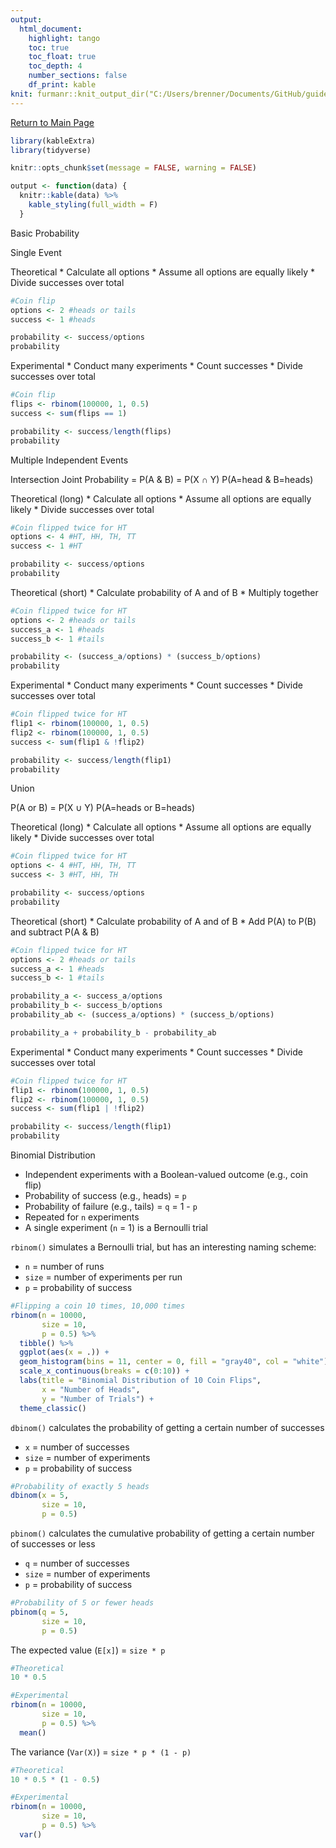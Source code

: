 ```yaml
---
output: 
  html_document:
    highlight: tango
    toc: true
    toc_float: true
    toc_depth: 4
    number_sections: false
    df_print: kable
knit: furmanr::knit_output_dir("C:/Users/brenner/Documents/GitHub/guides")
---
```


\newcommand\first[1]{\color{darkblue}{\textbf{#1}}}
\newcommand\second[1]{\color{dodgerblue}{\textbf{#1}}}
\newcommand\third[1]{\color{skyblue}{\textrm{#1}}}

[Return to Main Page](new_r_index.html)

```r
library(kableExtra)
library(tidyverse)

knitr::opts_chunk$set(message = FALSE, warning = FALSE)

output <- function(data) {
  knitr::kable(data) %>% 
    kable_styling(full_width = F)
  }
```

Basic Probability 

Single Event

Theoretical 
* Calculate all options 
* Assume all options are equally likely 
* Divide successes over total 

```r
#Coin flip 
options <- 2 #heads or tails 
success <- 1 #heads 

probability <- success/options
probability
```

Experimental 
* Conduct many experiments 
* Count successes 
* Divide successes over total 

```r
#Coin flip 
flips <- rbinom(100000, 1, 0.5)
success <- sum(flips == 1)

probability <- success/length(flips)
probability
```

Multiple Independent Events 

Intersection 
Joint Probability = P(A & B) = P(X ∩ Y)
P(A=head & B=heads)

Theoretical (long)
* Calculate all options 
* Assume all options are equally likely 
* Divide successes over total 

```r
#Coin flipped twice for HT 
options <- 4 #HT, HH, TH, TT 
success <- 1 #HT

probability <- success/options
probability
```

Theoretical (short)
* Calculate probability of A and of B
* Multiply together 

```r
#Coin flipped twice for HT
options <- 2 #heads or tails 
success_a <- 1 #heads
success_b <- 1 #tails

probability <- (success_a/options) * (success_b/options)
probability
```

Experimental 
* Conduct many experiments 
* Count successes 
* Divide successes over total 

```r
#Coin flipped twice for HT
flip1 <- rbinom(100000, 1, 0.5)
flip2 <- rbinom(100000, 1, 0.5)
success <- sum(flip1 & !flip2)

probability <- success/length(flip1)
probability
```

Union 

P(A or B) = P(X ∪ Y)
P(A=heads or B=heads)

Theoretical (long)
* Calculate all options 
* Assume all options are equally likely 
* Divide successes over total 

```r
#Coin flipped twice for HT 
options <- 4 #HT, HH, TH, TT 
success <- 3 #HT, HH, TH

probability <- success/options
probability
```

Theoretical (short)
* Calculate probability of A and of B
* Add P(A) to P(B) and subtract P(A & B)

```r
#Coin flipped twice for HT
options <- 2 #heads or tails 
success_a <- 1 #heads
success_b <- 1 #tails

probability_a <- success_a/options
probability_b <- success_b/options
probability_ab <- (success_a/options) * (success_b/options)

probability_a + probability_b - probability_ab
```

Experimental 
* Conduct many experiments 
* Count successes 
* Divide successes over total 

```r
#Coin flipped twice for HT
flip1 <- rbinom(100000, 1, 0.5)
flip2 <- rbinom(100000, 1, 0.5)
success <- sum(flip1 | !flip2)

probability <- success/length(flip1)
probability
```

Binomial Distribution

* Independent experiments with a Boolean-valued outcome (e.g., coin flip)
* Probability of success (e.g., heads) = `p`
* Probability of failure (e.g., tails) = `q` = 1 - `p`
* Repeated for `n` experiments 
* A single experiment (`n` = 1) is a Bernoulli trial


`rbinom()` simulates a Bernoulli trial, but has an interesting naming scheme:

* `n` = number of runs 
* `size` = number of experiments per run
* `p` = probability of success

```r
#Flipping a coin 10 times, 10,000 times
rbinom(n = 10000,
       size = 10,
       p = 0.5) %>% 
  tibble() %>% 
  ggplot(aes(x = .)) + 
  geom_histogram(bins = 11, center = 0, fill = "gray40", col = "white") + 
  scale_x_continuous(breaks = c(0:10)) + 
  labs(title = "Binomial Distribution of 10 Coin Flips",
       x = "Number of Heads",
       y = "Number of Trials") + 
  theme_classic()
```

`dbinom()` calculates the probability of getting a certain number of successes

* `x` = number of successes
* `size` = number of experiments
* `p` = probability of success

```r
#Probability of exactly 5 heads
dbinom(x = 5,
       size = 10,
       p = 0.5)
```

`pbinom()` calculates the cumulative probability of getting a certain number of successes or less

* `q` = number of successes
* `size` = number of experiments
* `p` = probability of success

```r
#Probability of 5 or fewer heads
pbinom(q = 5,
       size = 10,
       p = 0.5)
```

The expected value (`E[x]`) = `size * p`

```r
#Theoretical 
10 * 0.5
```

```r
#Experimental
rbinom(n = 10000,
       size = 10,
       p = 0.5) %>% 
  mean()
```

The variance (`Var(X)`) = `size * p * (1 - p)`

```r
#Theoretical 
10 * 0.5 * (1 - 0.5)
```

```r
#Experimental
rbinom(n = 10000,
       size = 10,
       p = 0.5) %>% 
  var()
```








